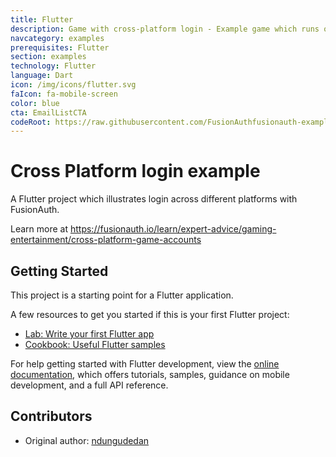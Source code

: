 ```yaml
---
title: Flutter
description: Game with cross-platform login - Example game which runs on both Windows and Android.
navcategory: examples
prerequisites: Flutter
section: examples
technology: Flutter
language: Dart
icon: /img/icons/flutter.svg
faIcon: fa-mobile-screen
color: blue
cta: EmailListCTA
codeRoot: https://raw.githubusercontent.com/FusionAuthfusionauth-example-cross-platform-game/main
---
```


# Cross Platform login example

A Flutter project which illustrates login across different platforms with FusionAuth.

Learn more at https://fusionauth.io/learn/expert-advice/gaming-entertainment/cross-platform-game-accounts

## Getting Started

This project is a starting point for a Flutter application.

A few resources to get you started if this is your first Flutter project:

- [Lab: Write your first Flutter app](https://docs.flutter.dev/get-started/codelab)
- [Cookbook: Useful Flutter samples](https://docs.flutter.dev/cookbook)

For help getting started with Flutter development, view the
[online documentation](https://docs.flutter.dev/), which offers tutorials,
samples, guidance on mobile development, and a full API reference.

## Contributors

* Original author: [ndungudedan](https://github.com/ndungudedan)
